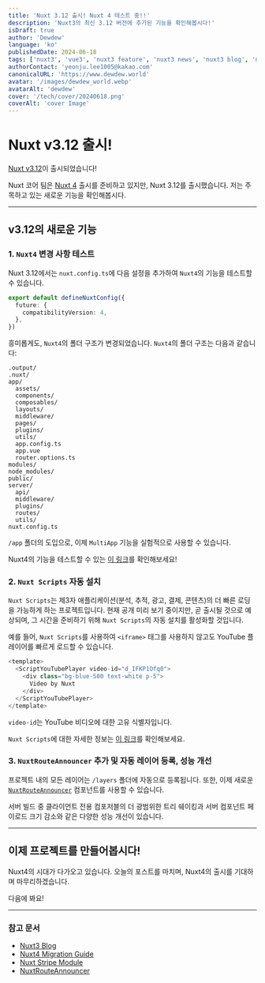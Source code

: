 ```yaml
---
title: 'Nuxt 3.12 출시! Nuxt 4 테스트 중!!'
description: 'Nuxt3의 최신 3.12 버전에 추가된 기능을 확인해봅시다!'
isDraft: true
author: 'Dewdew'
language: 'ko'
publishedDate: 2024-06-18
tags: ['nuxt3', 'vue3', 'nuxt3 feature', 'nuxt3 news', 'nuxt3 blog', 'nuxt4 Test']
authorContact: 'yeonju.lee1005@kakao.com'
canonicalURL: 'https://www.dewdew.world'
avatar: '/images/dewdew_world.webp'
avatarAlt: 'dewdew'
cover: '/tech/cover/20240618.png'
coverAlt: 'cover Image'
---
```


# Nuxt v3.12 출시!

[Nuxt v3.12](https://nuxt.com/)이 출시되었습니다!

Nuxt 코어 팀은 [Nuxt 4](https://nuxt.com/docs/getting-started/upgrade) 출시를 준비하고 있지만, Nuxt 3.12를 출시했습니다.
저는 주목하고 있는 새로운 기능을 확인해봅시다.

---

## v3.12의 새로운 기능

### 1. `Nuxt4` 변경 사항 테스트

Nuxt 3.12에서는 `nuxt.config.ts`에 다음 설정을 추가하여 `Nuxt4`의 기능을 테스트할 수 있습니다.

```typescript
export default defineNuxtConfig({
  future: {
    compatibilityVersion: 4,
  },
})
```

흥미롭게도, `Nuxt4`의 폴더 구조가 변경되었습니다.
`Nuxt4`의 폴더 구조는 다음과 같습니다:

```mdx
.output/
.nuxt/
app/
  assets/
  components/
  composables/
  layouts/
  middleware/
  pages/
  plugins/
  utils/
  app.config.ts
  app.vue
  router.options.ts
modules/
node_modules/
public/
server/
  api/
  middleware/
  plugins/
  routes/
  utils/
nuxt.config.ts
```

`/app` 폴더의 도입으로, 이제 `MultiApp` 기능을 실험적으로 사용할 수 있습니다.

Nuxt4의 기능을 테스트할 수 있는 [이 링크](https://nuxt.com/docs/getting-started/upgrade#migrating-to-nuxt-4)를 확인해보세요!


### 2. `Nuxt Scripts` 자동 설치

`Nuxt Scripts`는 제3자 애플리케이션(분석, 추적, 광고, 결제, 콘텐츠)의 더 빠른 로딩을 가능하게 하는 프로젝트입니다.
현재 공개 미리 보기 중이지만, 곧 출시될 것으로 예상되며, 그 시간을 준비하기 위해 `Nuxt Scripts`의 자동 설치를 활성화할 것입니다.

예를 들어, `Nuxt Scripts`를 사용하여 `<iframe>` 태그를 사용하지 않고도 YouTube 플레이어를 빠르게 로드할 수 있습니다.

```typescript
<template>
  <ScriptYouTubePlayer video-id="d_IFKP1Ofq0">
    <div class="bg-blue-500 text-white p-5">
      Video by Nuxt
    </div>
  </ScriptYouTubePlayer>
</template>
```

`video-id`는 YouTube 비디오에 대한 고유 식별자입니다.

`Nuxt Scripts`에 대한 자세한 정보는 [이 링크](https://scripts.nuxt.com/)를 확인해보세요.


### 3. `NuxtRouteAnnouncer` 추가 및 자동 레이어 등록, 성능 개선

프로젝트 내의 모든 레이어는 `/layers` 폴더에 자동으로 등록됩니다.
또한, 이제 새로운 [`NuxtRouteAnnouncer`](https://nuxt.com/docs/api/components/nuxt-route-announcer) 컴포넌트를 사용할 수 있습니다.

서버 빌드 중 클라이언트 전용 컴포저블의 더 광범위한 트리 쉐이킹과 서버 컴포넌트 페이로드 크기 감소와 같은 다양한 성능 개선이 있습니다.

---

## 이제 프로젝트를 만들어봅시다!

Nuxt4의 시대가 다가오고 있습니다.
오늘의 포스트를 마치며, Nuxt4의 출시를 기대하며 마무리하겠습니다.

다음에 봐요!

---

### 참고 문서

- [Nuxt3 Blog](https://nuxt.com/blog/v3-12)
- [Nuxt4 Migration Guide](https://nuxt.com/docs/getting-started/upgrade#testing-nuxt-4)
- [Nuxt Stripe Module](https://scripts.nuxt.com/)
- [NuxtRouteAnnouncer](https://nuxt.com/docs/api/components/nuxt-route-announcer)
